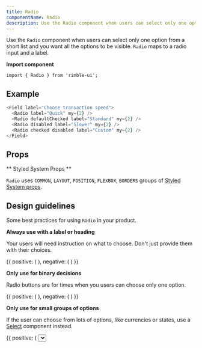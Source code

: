 ```yaml
---
title: Radio
componentName: Radio
description: Use the Radio component when users can select only one option from a short list and you want all the options to be visible.
---
```


Use the `Radio` component when users can select only one option from a short list and you want all the options to be visible. `Radio` maps to a radio input and a label.

**Import component**

```lang=jsx
import { Radio } from 'rimble-ui';
```

## Example

```js is=react-live
<Field label="Choose transaction speed">
  <Radio label="Quick" my={2} />
  <Radio defaultChecked label="Standard" my={2} />
  <Radio disabled label="Slower" my={2} />
  <Radio checked disabled label="Custom" my={2} />
</Field>
```

## Props

<PropsTable propMetaData={props.propMetaData} />

** Styled System Props **

`Radio` uses `COMMON`, `LAYOUT`, `POSITION`, `FLEXBOX`, `BORDERS` groups of [Styled System props](/components/rimble-ui/system-props).

## Design guidelines

Some best practices for using `Radio` in your product.

**Always use with a label or heading**

Your users will need instruction on what to choose. Don't just provide them with their choices.

<DoDont>
  {{
    positive: (
      <Box>
        <Field label="Would you like alerts when the price changes?">
          <Radio label="Yes" my={2} />
          <Radio label="No" my={2} />
        </Field>
      </Box>
    ),
    negative: (
      <Box>
        <Radio label="Give me price changes" my={2} />
        <Radio label="Don't give me price changes" my={2} />
      </Box>
    )
  }}
</DoDont>

**Only use for binary decisions**

Radio buttons are for times when you users can choose only one option.

<DoDont>
  {{
    positive: (
      <Box>
        <Field label="Would you like alerts when the price changes?">
          <Radio label="Yes" my={2} />
          <Radio label="No" my={2} />
        </Field>
      </Box>
    ),
    negative: (
      <Box>
        <Field label="Choose any currencies you'd like to track">
          <Radio label="Ether (ETH)" my={2} />
          <Radio label="Bitcoin (BTC)" my={2} />
          <Radio label="Ethereum Classic (ETC)" my={2} />
          <Radio label="Litecoin (LTC)" my={2} />
        </Field>
      </Box>
    )
  }}
</DoDont>

**Only use for small groups of options**

If the user can choose from lots of options, like currencies or states, use a [Select](/components/rimble-ui/Select) component instead.

<DoDont>
  {{
    positive: (
      <Box>
        <Field label="Choose your default currency">
          <Select
            options={[
              { value: "eth", label: "Ethereum" },
              { value: "btc", label: "Bitcoin" },
              { value: "gno", label: "Gnosis" },
              { value: "gnt", label: "Golem" },
              { value: "rep", label: "Augur" }
            ]}
          />
        </Field>
      </Box>
    ),
    negative: (
      <Box>
        <Field required={true} label="Choose your default currency">
          <Radio label="ETH - Ether" my={2} />
          <Radio label="BTC - Bitcoin" my={2} />
          <Radio label="USD - Dollars" my={2} />
          <Radio label="GBP - Pounds" my={2} />
          <Radio label="XRP - Ripple" my={2} />
          <Radio label="GNO - Gnosis" my={2} />
          <Radio label="GNT - Golem" my={2} />
          <Radio label="REP - Augur" my={2} />
          <Radio label="YEN" my={2} />
          <Radio label="INR - Rupee" my={2} />
        </Field>
      </Box>
    )
  }}
</DoDont>

## Related components

- [Select](/components/rimble-ui/Select) - When users can only choose one option from a long list
- [Checkbox](/components/rimble-ui/Checkbox) – When users can choose 0 or multiple options from a list

